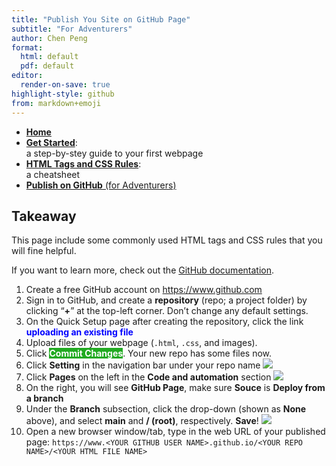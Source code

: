 ```yaml
---
title: "Publish You Site on GitHub Page"
subtitle: "For Adventurers"
author: Chen Peng
format: 
  html: default
  pdf: default
editor:
  render-on-save: true
highlight-style: github
from: markdown+emoji
---
```


::: {.column-margin}
* [**Home**](./)
* [**Get Started**](./get-started.html):  
  a step-by-stey guide to your first webpage
* [**HTML Tags and CSS Rules**](./cheatsheet.html):  
  a cheatsheet
* [**Publish on GitHub** (for Adventurers)](./github.html)
:::

::: {.callout-tip}

# Takeaway

This page include some commonly used HTML tags and CSS rules that you will fine helpful. 
:::

::: {.callout-tip}
If you want to learn more, check out the [GitHub documentation](https://docs.github.com/en/get-started/quickstart/hello-world).
:::

1. Create a free GitHub account on <https://www.github.com>
2. Sign in to GitHub, and create a **repository** (repo; a project folder) by clicking "**+**" at the top-left corner. Don't change any default settings.
3. On the Quick Setup page after creating the repository, click the link [**uploading an existing file**]{style="color:blue"}
4. Upload files of your webpage (`.html`, `.css`, and images).
5. Click [**Commit Changes**]{style="background-color:#22aa22;color:white"}. Your new repo has some files now.
6. Click **Setting** in the navigation bar under your repo name
   ![](./images/repo-settings.png)
7. Click **Pages** on the left in the **Code and automation** section
   ![](./images/repo-settings-pages.png)
8. On the right, you will see **GitHub Page**, make sure **Souce** is **Deploy from a branch**   
9. Under the **Branch** subsection, click the drop-down (shown as **None** above), and select **main** and **/ (root)**, respectively. **Save**!
   ![](./images/gh-page.png)
10. Open a new browser window/tab, type in the web URL of your published page:
   `https://www.<YOUR GITHUB USER NAME>.github.io/<YOUR REPO NAME>/<YOUR HTML FILE NAME>`